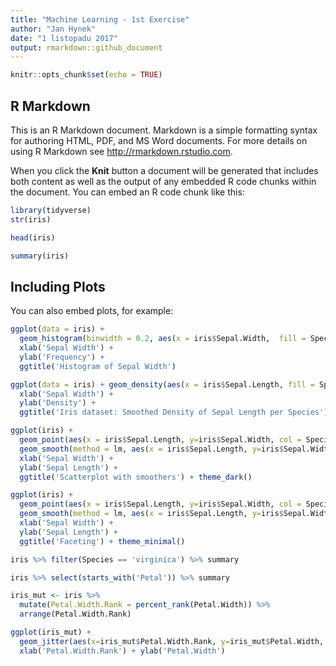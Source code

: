 ```yaml
---
title: "Machine Learning - 1st Exercise"
author: "Jan Hynek"
date: "1 listopadu 2017"
output: rmarkdown::github_document
---
```


```r
knitr::opts_chunk$set(echo = TRUE)
```

## R Markdown

This is an R Markdown document. Markdown is a simple formatting syntax for authoring HTML, PDF, and MS Word documents. For more details on using R Markdown see <http://rmarkdown.rstudio.com>.

When you click the **Knit** button a document will be generated that includes both content as well as the output of any embedded R code chunks within the document. You can embed an R code chunk like this:

```r
library(tidyverse)
str(iris)
```
```r
head(iris)
```

```r
summary(iris)
```


## Including Plots

You can also embed plots, for example:

```r
ggplot(data = iris) + 
  geom_histogram(binwidth = 0.2, aes(x = iris$Sepal.Width,  fill = Species), col = "black", size = 1.2) +
  xlab('Sepal Width') +
  ylab('Frequency') + 
  ggtitle('Histogram of Sepal Width')
```

```r
ggplot(data = iris) + geom_density(aes(x = iris$Sepal.Length, fill = Species, col = Species), alpha = 0.5)+
  xlab('Sepal Width') +
  ylab('Density') + 
  ggtitle('Iris dataset: Smoothed Density of Sepal Length per Species')
```

```r
ggplot(iris) + 
  geom_point(aes(x = iris$Sepal.Length, y=iris$Sepal.Width, col = Species, shape = Species)) +
  geom_smooth(method = lm, aes(x = iris$Sepal.Length, y=iris$Sepal.Width, col = Species))+
  xlab('Sepal Width') +
  ylab('Sepal Length') + 
  ggtitle('Scatterplot with smoothers') + theme_dark()
```
```r
ggplot(iris) + 
  geom_point(aes(x = iris$Sepal.Length, y=iris$Sepal.Width, col = Species, shape = Species)) +
  geom_smooth(method = lm, aes(x = iris$Sepal.Length, y=iris$Sepal.Width, col = Species)) + facet_grid(. ~ Species) +
  xlab('Sepal Width') +
  ylab('Sepal Length') + 
  ggtitle('Faceting') + theme_minimal()

```

```r
iris %>% filter(Species == 'virginica') %>% summary
```
```r
iris %>% select(starts_with('Petal')) %>% summary
```

```r
iris_mut <- iris %>% 
  mutate(Petal.Width.Rank = percent_rank(Petal.Width)) %>% 
  arrange(Petal.Width.Rank)

ggplot(iris_mut) + 
  geom_jitter(aes(x=iris_mut$Petal.Width.Rank, y=iris_mut$Petal.Width, col = Species)) +
  xlab('Petal.Width.Rank') + ylab('Petal.Width')
```

